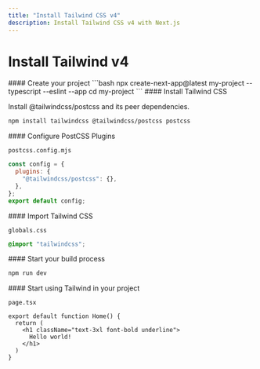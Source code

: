 ```yaml
---
title: "Install Tailwind CSS v4"
description: Install Tailwind CSS v4 with Next.js
---
```


# Install Tailwind v4

<Steps>
<Step>
#### Create your project
</Step>
```bash
npx create-next-app@latest my-project --typescript --eslint --app
cd my-project
```

<Step>
#### Install Tailwind CSS
</Step>

Install <Callout>@tailwindcss/postcss</Callout> and its peer dependencies.

```bash
npm install tailwindcss @tailwindcss/postcss postcss
```

<Step>
#### Configure PostCSS Plugins
</Step>

<Callout>`postcss.config.mjs`</Callout>

```js
const config = {
  plugins: {
    "@tailwindcss/postcss": {},
  },
};
export default config;
```

<Step>
#### Import Tailwind CSS
</Step>

<Callout>`globals.css`</Callout>

```css
@import "tailwindcss";
```

<Step>
#### Start your build process

</Step>


```bash
npm run dev
```

<Step>
#### Start using Tailwind in your project

</Step>

<Callout>`page.tsx`</Callout>

```tsx {3-5} showLineNumbers
export default function Home() {
  return (
    <h1 className="text-3xl font-bold underline">
      Hello world!
    </h1>
  )
}
```

</Steps>